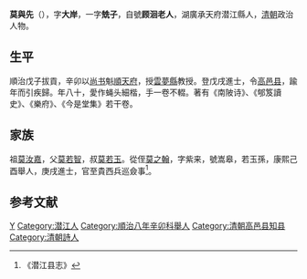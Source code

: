 '''莫與先'''（{{bd|？||？|catIdx=}}），字'''大岸'''，一字'''兟子'''，自號'''顾洄老人'''，湖廣承天府潜江縣人，[[清朝|清朝]]政治人物。

== 生平 ==
順治戊子拔貢，辛卯以[[尚书|尚书]]魁[[順天府|順天府]]，授[[雲夢縣|雲夢縣]]教授。登戊戌進士，令[[高邑县|高邑县]]，踰年而引疾歸。年八十，愛作蝇头細楷，手一卷不輟。著有《南陂诗》、《郇笈讀史》、《樂府》、《今是堂集》若干卷。

== 家族 ==
祖[[莫汝嘉|莫汝嘉]]，父[[莫若智|莫若智]]，叔[[莫若玉|莫若玉]]。從侄[[莫之翰|莫之翰]]，字紫来，號嵩皋，若玉孫，康熙己酉舉人，庚戌進士，官至貴西兵巡僉事<ref>《潜江县志》</ref>。

==参考文献==
{{reflist}}

{{順治十五年戊戌科殿試金榜}}

{{Authority control}}

{{DEFAULTSORT:Mo莫}}
[[Category:莫姓|Y]]
[[Category:潜江人|Category:潜江人]]
[[Category:順治八年辛卯科舉人|Category:順治八年辛卯科舉人]]
[[Category:清朝高邑县知县|Category:清朝高邑县知县]]
[[Category:清朝詩人|Category:清朝詩人]]


{{清朝人物小作品}}